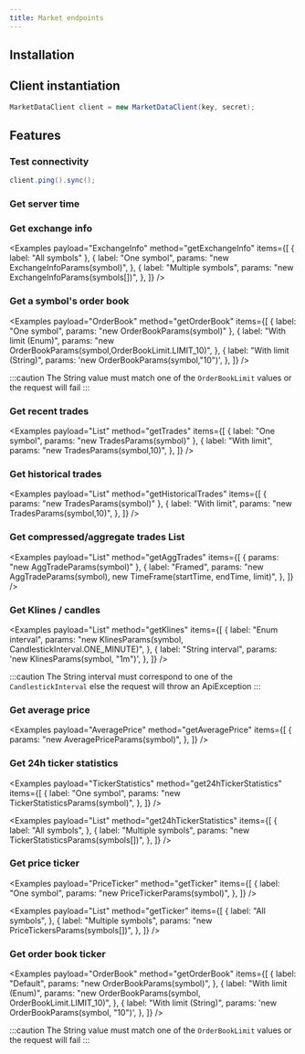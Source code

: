 ```yaml
---
title: Market endpoints
---
```



<RepoBadges artifact="market" />

## Installation

<InstallationInstructions repo="market" />

## Client instantiation

```java
MarketDataClient client = new MarketDataClient(key, secret);
```

## Features

### Test connectivity

```java
client.ping().sync();
```

### Get server time

<Examples payload="ServerTimeRespons" method="getServerTime" items={[{}]} />

### Get exchange info

<Examples
    payload="ExchangeInfo"
    method="getExchangeInfo"
    items={[
        { label: "All symbols" },
        {
            label: "One symbol",
            params: "new ExchangeInfoParams(symbol)",
        },
        {
            label: "Multiple symbols",
            params: "new ExchangeInfoParams(symbols[])",
        },
    ]}
/>

### Get a symbol's order book

<Examples
    payload="OrderBook"
    method="getOrderBook"
    items={[
        { label: "One symbol", params: "new OrderBookParams(symbol)" },
        {
            label: "With limit (Enum)",
            params: "new OrderBookParams(symbol,OrderBookLimit.LIMIT_10)",
        },
        {
            label: "With limit (String)",
            params: 'new OrderBookParams(symbol,"10")',
        },
    ]}
/>

:::caution
The String value must match one of the `OrderBookLimit` values or the request will fail
:::

### Get recent trades

<Examples
    payload="List<Trade>"
    method="getTrades"
    items={[
        { label: "One symbol", params: "new TradesParams(symbol)" },
        {
            label: "With limit",
            params: "new TradesParams(symbol,10)",
        },
    ]}
/>

### Get historical trades

<Examples
    payload="List<Trade>"
    method="getHistoricalTrades"
    items={[
        { params: "new TradesParams(symbol)" },
        {
            label: "With limit",
            params: "new TradesParams(symbol,10)",
        },
    ]}
/>

### Get compressed/aggregate trades List

<Examples
    payload="List<AggTrade>"
    method="getAggTrades"
    items={[
        { params: "new AggTradeParams(symbol)" },
        {
            label: "Framed",
            params: "new AggTradeParams(symbol), new TimeFrame(startTime, endTime, limit)",
        },
    ]}
/>

### Get Klines / candles

<Examples
    payload="List<Candle>"
    method="getKlines"
    items={[
        {
            label: "Enum interval",
            params: "new KlinesParams(symbol, CandlestickInterval.ONE_MINUTE)",
        },
        {
            label: "String interval",
            params: 'new KlinesParams(symbol, "1m")',
        },
    ]}
/>

:::caution
The String interval must correspond to one of the `CandlestickInterval` else the request will throw an ApiException
:::

### Get average price

<Examples
    payload="AveragePrice"
    method="getAveragePrice"
    items={[
        {
            params: "new AveragePriceParams(symbol)",
        },
    ]}
/>

### Get 24h ticker statistics

<Examples
    payload="TickerStatistics"
    method="get24hTickerStatistics"
    items={[
        {
            label: "One symbol",
            params: "new TickerStatisticsParams(symbol)",
        },
    ]}
/>

<Examples
    payload="List<TickersStatistics>"
    method="get24hTickerStatistics"
    items={[
        {
            label: "All symbols",
        },
        {
            label: "Multiple symbols",
            params: "new TickerStatisticsParams(symbols[])",
        },
    ]}
/>

### Get price ticker

<Examples
    payload="PriceTicker"
    method="getTicker"
    items={[
        {
            label: "One symbol",
            params: "new PriceTickerParams(symbol)",
        },
    ]}
/>

<Examples
    payload="List<PriceTicker>"
    method="getTicker"
    items={[
        {
            label: "All symbols",
        },
        {
            label: "Multiple symbols",
            params: "new PriceTickersParams(symbols[])",
        },
    ]}
/>

### Get order book ticker

<Examples
    payload="OrderBook"
    method="getOrderBook"
    items={[
        {
            label: "Default",
            params: "new OrderBookParams(symbol)",
        },
        {
            label: "With limit (Enum)",
            params: "new OrderBookParams(symbol, OrderBookLimit.LIMIT_10)",
        },
        {
            label: "With limit (String)",
            params: 'new OrderBookParams(symbol, "10")',
        },
    ]}
/>

:::caution
The String value must match one of the `OrderBookLimit` values or the request will fail
:::
